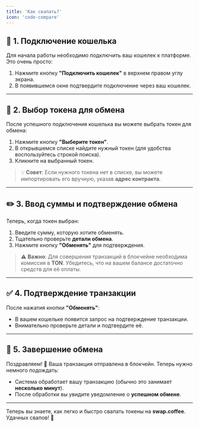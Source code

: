 ```yaml
---
title: 'Как свапать?'
icon: 'code-compare'
---
```


## 🚀 1. Подключение кошелька

Для начала работы необходимо подключить ваш кошелек к платформе. Это очень просто:

1. Нажмите кнопку **"Подключить кошелек"** в верхнем правом углу экрана.
2. В появившемся окне подтвердите подключение через ваш кошелек.

---

## 💱 2. Выбор токена для обмена

После успешного подключения кошелька вы можете выбрать токен для обмена:

1. Нажмите кнопку **"Выберите токен"**.
2. В открывшемся списке найдите нужный токен (для удобства воспользуйтесь строкой поиска).
3. Кликните на выбранный токен.

> 💡 **Совет**: Если нужного токена нет в списке, вы можете импортировать его вручную, указав **адрес контракта**.

---

## ✏️ 3. Ввод суммы и подтверждение обмена

Теперь, когда токен выбран:

1. Введите сумму, которую хотите обменять.
2. Тщательно проверьте **детали обмена**.
3. Нажмите кнопку **"Обменять"** для подтверждения.

> ⚠️ **Важно**: Для совершения транзакций в блокчейне необходима комиссия в **TON**. Убедитесь, что на вашем балансе достаточно средств для её оплаты.

---

## ✅ 4. Подтверждение транзакции

После нажатия кнопки **"Обменять"**:

- В вашем кошельке появится запрос на подтверждение транзакции.
- Внимательно проверьте детали и подтвердите её.

---

## 🎉 5. Завершение обмена

Поздравляем! 🎊 Ваша транзакция отправлена в блокчейн. Теперь нужно немного подождать:

- Система обработает вашу транзакцию (обычно это занимает **несколько минут**).
- После обработки вы увидите уведомление о **успешном обмене**.

---

Теперь вы знаете, как легко и быстро свапать токены на **swap.coffee**. Удачных свапов! 🚀
